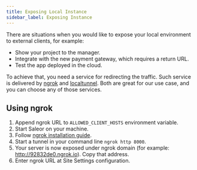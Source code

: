 ```yaml
---
title: Exposing Local Instance
sidebar_label: Exposing Instance
---
```


There are situations when you would like to expose your local environment to external clients, for example:

- Show your project to the manager.
- Integrate with the new payment gateway, which requires a return URL.
- Test the app deployed in the cloud.

To achieve that, you need a service for redirecting the traffic. Such service is delivered by [ngrok](https://ngrok.com) and [localtunnel](https://localtunnel.me). Both are great for our use case, and you can choose any of those services.

## Using ngrok

1. Append ngrok URL to `ALLOWED_CLIENT_HOSTS` environment variable.
2. Start Saleor on your machine.
3. Follow [ngrok installation guide](https://ngrok.com/product).
4. Start a tunnel in your command line `ngrok http 8000`.
5. Your server is now exposed under ngrok domain (for example: http://92832de0.ngrok.io). Copy that address.
6. Enter ngrok URL at Site Settings configuration.
